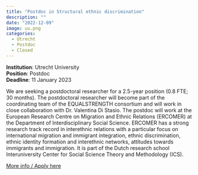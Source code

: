 ```yaml
---
title: "Postdoc in Structural ethnic discrimination"
description: ""
date: "2022-12-09"
image: uu.png
categories:
  - Utrecht
  - Postdoc
  - Closed
---
```


**Institution**: Utrecht University  
**Position**: Postdoc  
**Deadline**: 11 January 2023 

We are seeking a postdoctoral researcher for a 2.5-year position (0.8 FTE; 30 months). The postdoctoral researcher will become part of the coordinating team of the EQUALSTRENGTH consortium and will work in close collaboration with Dr. Valentina Di Stasio. The postdoc will work at the European Research Centre on Migration and Ethnic Relations (ERCOMER) at the Department of Interdisciplinary Social Science. ERCOMER has a strong research track record in interethnic relations with a particular focus on international migration and immigrant integration, ethnic discrimination, ethnic identity formation and interethnic networks, attitudes towards immigrants and immigration. It is part of the Dutch research school Interuniversity Center for Social Science Theory and Methodology (ICS).

[More info / Apply here](https://www.uu.nl/organisatie/werken-bij-de-universiteit-utrecht/vacatures/postdoc-in-structural-ethnic-discrimination-a-comparative-cumulative-and-intersectional-perspective)